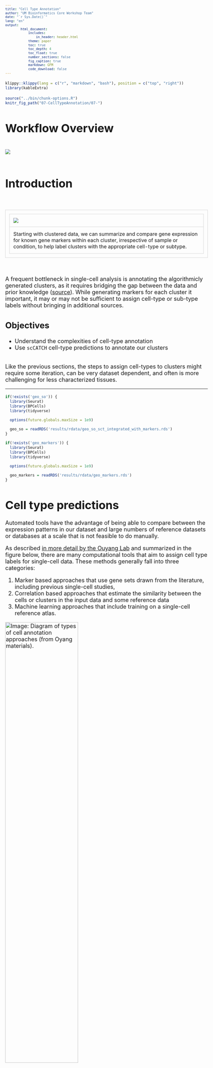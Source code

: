 ```yaml
---
title: "Cell Type Annotation"
author: "UM Bioinformatics Core Workshop Team"
date: "`r Sys.Date()`"
lang: "en"
output:
        html_document:
            includes:
                in_header: header.html
            theme: paper
            toc: true
            toc_depth: 4
            toc_float: true
            number_sections: false
            fig_caption: true
            markdown: GFM
            code_download: false
---
```


<style type="text/css">
body {
   font-size: 18px;
}

code.r{
  font-size: 12px;
}
pre {
  font-size: 12px
}

table.fig, th.fig, td.fig {
  border: 1px solid lightgray;
  border-collapse: collapse;
  padding: 12px;
}

.prepared_content {
  border-radius: 10px;
  padding: 5px 5px 5px 95px;
  background: #FFF8DC left 10px top 10px / 65px no-repeat;
}

.cooking_show {
  background-image: url("images/curriculum/cooking_show-1.png");
}
</style>

```r
klippy::klippy(lang = c("r", "markdown", "bash"), position = c("top", "right"))
library(kableExtra)
```

```r
source("../bin/chunk-options.R")
knitr_fig_path("07-CellTypeAnnotation/07-")
```

# Workflow Overview {.unlisted .unnumbered}

<br/>
![](images/wayfinder/07-CellTypeAnnos-Wayfinder.png)
<br/>
<br/>

# Introduction

<br/>
<table class='fig'><tr><td class='fig'>
![](images/graphical_abstracts/07-CellTypeAnnos-Abstract.png)
</td></tr><tr><tr class='fig'><td class='fig'>Starting with clustered data, we can summarize and compare gene expression for known gene markers within each cluster, irrespective of sample or condition, to help label clusters with the appropriate cell-type or subtype.
</td></tr>
</table>
<br/>

A frequent bottleneck in single-cell analysis is annotating the algorithmicly generated clusters, as it requires bridging the gap between the data and prior knowledge ([source](https://bioconductor.org/books/3.15/OSCA.basic/cell-type-annotation.html)). While generating markers for each cluster it important, it may or may not be sufficient to assign cell-type or sub-type labels without bringing in additional sources. 
<br/>

## Objectives

-  Understand the complexities of cell-type annotation    
-  Use `scCATCH` cell-type predictions to annotate our clusters   

<br/>
Like the previous sections, the steps to assign cell-types to clusters might require some iteration, can be very dataset dependent, and often is more challenging for less characterized tissues. 
<br/>

----

```r
if(!exists('geo_so')) {
  library(Seurat)
  library(BPCells)
  library(tidyverse)

  options(future.globals.maxSize = 1e9)

  geo_so = readRDS('results/rdata/geo_so_sct_integrated_with_markers.rds')
}

if(!exists('geo_markers')) {
  library(Seurat)
  library(BPCells)
  library(tidyverse)

  options(future.globals.maxSize = 1e9)

  geo_markers = readRDS('results/rdata/geo_markers.rds')
}
```

# Cell type predictions

Automated tools have the advantage of being able to compare between the expression patterns in our dataset and large numbers of reference datasets or databases at a scale that is not feasible to do manually.

As described [in more detail by the Ouyang Lab](https://ouyanglab.com/singlecell/clust.html#annotating-clusters) and summarized in the figure below, there are many computational tools that aim to assign cell type labels for single-cell data. These methods generally fall into three categories: 

1. Marker based approaches that use gene sets drawn from the literature, including previous single-cell studies, 
2. Correlation based approaches that estimate the similarity between the cells or clusters in the input data and some reference data
3. Machine learning approaches that include training on a single-cell reference atlas. 

![Image: Diagram of types of cell annotation approaches (from Oyang materials).](./images/curriculum/07-CellTypeAnnotation/Ouyang_clust-celltype.png){height=60%}     
<br/>

However, across any of these approaches the quality of the reference data (and reliability of the authors labels) and relevancy to your specific tissue/experiment (and the resolution of your biological question) is crucial. Additionally, it's important to consider that rare or novel cell populations may not be present or well-characterized in available references and that even after filtering, some clusters might correspond to stressed or dying cells and not a particular cell-type or subtype. Therefore, any prediction should be reviewed and considered in the context both marker gene expression for the dataset and knowledge of the biological system and broader literature. 

Some tools and references are available solely or primarily for human tissues (and not mouse or rat), particular for tissues other than PBMCs and the brain. For human data, if a relevant reference is available for your experiment, we would recommend trying [Azimuth (created by authors of Seurat)](https://azimuth.hubmapconsortium.org/). [10x has a tutorial](https://www.10xgenomics.com/analysis-guides/automated-cell-type-annotation-from-r-to-loupe-using-louper) that includes example of using Azimuth, including a feature of the tool that allows for first pass of cell-type assignment of more common cell-types followed by identifying rarer populations. 

<details>
    <summary>*Additional automated annotation resources*</summary>
    Automated cell-type annotation is an active area of research and development and many other tools and resources are available, including [OSCA's demonstration of the SingleR method](https://bioconductor.org/books/3.15/OSCA.basic/cell-type-annotation.html), a [Tutorial by Clarke et al. for cell-type annotations](https://pubmed.ncbi.nlm.nih.gov/34031612/), and an [entire chapter of the SC best practices book](https://www.sc-best-practices.org/cellular_structure/annotation.html#automated-annotation).
</details>
<br>

# Using scCATCH

A tool we often use for both mouse and human data cell-type predictions is called [scCATCH](https://github.com/ZJUFanLab/scCATCH/wiki) which, per the author's description in [Shao et al (2020)](https://www.ncbi.nlm.nih.gov/pmc/articles/PMC7031312/), annotates cell-types using a "tissue-specific cellular taxonomy reference database (CellMatch) and [an] evidence-based scoring (ES) protocol". The CellMatch reference is compiled from CellMarker ([Zhang et al., 2019b](https://www.cell.com/servlet/linkout?suffix=e_1_5_1_2_33_2&dbid=8&doi=10.1016/j.isci.2020.100882&key=30289549&cf=)), MCA ([Han et al., 2018](https://www.cell.com/servlet/linkout?suffix=e_1_5_1_2_10_2&dbid=8&doi=10.1016/j.isci.2020.100882&key=29775597&cf=)), CancerSEA ([Yuan et al., 2019](https://www.cell.com/servlet/linkout?suffix=e_1_5_1_2_29_2&dbid=8&doi=10.1016/j.isci.2020.100882&key=30329142&cf=)), and the [CD Marker Handbook](https://www.abcam.com/primary-antibodies/human-cd-antigen-guide) and PMIDs for relevant literature are reported in the prediction results. 

<!-- consider adding [scType](https://cran.r-project.org/web/packages/scCATCH/vignettes/tutorial.html) as an alternative -->

![Image: scCATCH summary from Shao et al (2020).](./images/curriculum/07-CellTypeAnnotation/scCATCH-paper-VizAbstract.jpeg){height=75%}   
<br/>

First, we need to load the scCATCH library. Then, we'll double check that we are using the expected resolution cluster results (this is particularly important if we generated multiple resolutions in our clustering steps), before creating a new object from our `counts` data with `createscCATCH()` and adding our marker genes to the scCATCCH object.

To increase the speed and accuracy of our predictions, we'll create query of relevant tissues (which requires some prior knowledge of the experiment and using the [scCATCH wiki](https://github.com/ZJUFanLab/scCATCH/wiki) to select tissues from the species) before we run the tool:

```r
# =========================================================================
# Cell Type Annotation
# =========================================================================

# Load scCATCH
library(scCATCH)

# check that cell identities are set to expected resolution 
all(Idents(geo_so) == geo_so$integrated.sct.rpca.clusters)

```

```r
# -------------------------------------------------------------------------
# Annotate clusters using scCATCH

# create scCATCH object, using count data
geo_catch = createscCATCH(data = geo_so@assays$SCT@counts, cluster = as.character(Idents(geo_so)))

# add marker genes to use for predictions
geo_catch@markergene = geo_markers

# specify tissues/cell-types from the scCATCH reference
tissues_of_interest = c('Blood', 'Peripheral Blood', 'Muscle', 'Skeletal muscle', 'Epidermis', 'Skin')
species_tissue_mask = cellmatch$species == 'Mouse' & cellmatch$tissue %in% tissues_of_interest
geo_catch@marker = cellmatch[species_tissue_mask, ]

# run scCATCH to generate predictions
geo_catch = findcelltype(geo_catch)

# look at the predictions
sc_pred_tbl = geo_catch@celltype %>% 
  select(cluster, cell_type, celltype_score) %>%
  rename(cell_type_prediction = cell_type)
sc_pred_tbl

```

When we look at our results we can see the cell type score, which gives us an idea of the confidence of that prediction. Not shown here but the full `celltype` table also includes marker genes and PMIDs for relevant literature for each prediction.

In our experience, these kinds of results often help guide cluster annotation but scores can vary and the predictions may need to be revised based on researcher's knowledge of the biological system. As these cell-types correspond to the cell-types and subtypes we'd expect to be present in these data and most of the prediction scores are quite high, we can reasonably use these results to help annotate our clusters with some minor adjustments. 

To revise the cluster annotation from those predicted by scCATCH, it can be helpful to output a table that can be edited in excel or a text editor.
```r
# -------------------------------------------------------------------------
# Write scCATCH predictions to file
write_csv(sc_pred_tbl, file = 'results/tables/scCATCH_cluster_predictions.csv')
```

# Using known cell-type markers

To confirm and/or refine the scCATCH predictions, we'll spot check some known markers for immune populations. Then we'll look look at some other key marker genes from some other relevant resources like [Chen et al (2021)](https://www.nature.com/articles/s41467-021-27563-3), [Buechler et al (2021)](https://www.nature.com/articles/s41586-021-03549-5) [Roman (2023)](https://pmc.ncbi.nlm.nih.gov/articles/PMC10296409/#sec3-biomolecules-13-00945 ),  [Li et al (2022)](https://bmcbioinformatics.biomedcentral.com/articles/10.1186/s12859-022-04817-5/figures/2) and [Nestorowa et al (2016)](https://ashpublications.org/blood/article/128/8/e20/35749/A-single-cell-resolution-map-of-mouse) to see if other modifications should be made to the scCATCH predictions:
```r
# -------------------------------------------------------------------------
# Create lists of immune cells and associated gene markers
immune_markers = list()
immune_markers[['Inflam. Macrophage']] = c('Cd14', 'Cxcl2') # Cd14 a- monocyte/macrophage cells
immune_markers[['Platelet']] = c('Pf4')
immune_markers[['Mast cells']] = c('Gata2', 'Kit')
immune_markers[['NK cells']] = c('Nkg7', 'Klrd1')
immune_markers[['B-cell']] = c( 'Ly6d', 'Cd19', 'Cd79b', 'Ms4a1')
immune_markers[['T-cell']] = c( 'Cd3d','Cd3e','Cd3g') # also Thy1
```


```r
# -------------------------------------------------------------------------
# Plot other immune to assist with cluster identification
immune_markers_plot = DotPlot(geo_so, features = immune_markers, assay = 'SCT')  +
  theme(text=element_text(size=10), axis.text.x = element_text(angle = 45, vjust = 0.5))
immune_markers_plot

# save to file
ggsave(filename = 'results/figures/immune_markers_sct_dot_plot.png', 
       plot = immune_markers_plot, width = 10, height = 5, units = 'in')
```

```r
# -------------------------------------------------------------------------
# Create lists of other cells and associated gene markers
other_markers = list()
other_markers[['Pericyte']] = c('Acan','Sox9')
other_markers[['SMC']] = c('Acta2', 'Myh11') # SMC = mesenchymal smooth-muscle cell/mesenchymal lineage
other_markers[['Keratinocytes']] = c('Thy1', 'Dlk1') # fibro progenitors aso=Thy1
other_markers[['Myofibroblasts']] = c('Tmem100', 'Cd34', 'Ly6c1') # hematopoetic stem/activated fibroblast=Cd34
other_markers[['Fibroblast']] = c('Dpt', 'Fn1', 'Col3a1')  # activated fib = Fn1
other_markers[['Endothelial']] = c('Pecam1', 'Cd38') # from wound healing; Pecam1 also exp in endothelial
other_markers[['HSC']] = c('Ltb', 'Cd74') # less well defined/conflicting definitions
other_markers[['Erythroid']] = c('Hba-a1')
```

```r
# -------------------------------------------------------------------------
# Plot known cell-type markers
other_markers_dot_plot = DotPlot(geo_so, features = other_markers, assay = 'SCT') +
  theme(text=element_text(size=10), axis.text.x = element_text(angle = 45, vjust = 0.5))
other_markers_dot_plot

# save to file
ggsave(filename = 'results/figures/other_markers_sct_dot_plot.png', 
       plot = other_markers_dot_plot, width = 12, height = 5, units = 'in')

```
In the first plot, B-cell and T-cell markers seem to line up with the predictions and are limited to single clusters. However, macrophage and dendrocyte markers match to multiple clusters including some annotated with different cell types, so we can consider modifying those cluster labels. 


From the other marker genes, the patterns are less clear so we may want to test other clustering parameters and discuss the results with a researcher familiar with the expected cell types. However, we can notice some patterns that we can use to refine our cluster annotations. 

## Utilizing genes of interest from the original paper 

<details>
    <summary>*Plotting the expression of genes of interest from Sorkin, Huber et al*</summary>
    Often we have prior information about what cell types are expected in our samples and key marker genes for those populations. This can be an important part of evaluating our clusters, since if genes that are known markers for a specific cell type are found in too many or too few clusters as that can suggest that re-clustering is needed or that some of the clusters should be manually combined before annotating. We can create lists of markers used in figures from the [original paper](https://www.ncbi.nlm.nih.gov/pmc/articles/PMC7002453/) before using the same `DotPlot()` function to visualize the expression level and frequency of these genes in our current clusters:

```r
# -------------------------------------------------------------------------
# Visualize manually selected marker genes

# Create lists of genes from paper
fig1g_markers = c('Cxcl1', 'Cxcl2', 'Ccl2', 'Ccl3', 'Ccl4', 'Il1b', 'Il6b', 'Tnf', 'Tgfb1', 'Tgfb2', 'Tgfb3', 'Cxcl5')
fig1h_markers = c('Cxcr2', 'Csf1r', 'Csf3r', 'Tgfbr1', 'Tgfbr3', 'Il1r1', 'Il6ra', 'Lifr', 'Tgfbr2')

# create DotPlots for genes from paper
fig1g_sct_dot_plot = DotPlot(geo_so, features = fig1g_markers, assay = 'SCT')
fig1h_sct_dot_plot = DotPlot(geo_so, features = fig1h_markers, assay = 'SCT')

# save plots to file
ggsave(filename = 'results/figures/markers_fig1g_sct_dot_plot.png', 
       plot = fig1g_sct_dot_plot, width = 8, height = 6, units = 'in')
ggsave(filename = 'results/figures/markers_fig1h_sct_dot_plot.png', 
       plot = fig1h_sct_dot_plot, width = 8, height = 6, units = 'in')

fig1g_sct_dot_plot
fig1h_sct_dot_plot

```
For known marker genes, it's important to note that since scRNA-seq is only measuring transcriptional signals that markers at the protein level (e.g used for approaches like FACS) may be less effective. An alternative or complement to using marker genes could be methods like using gene set enrichment (GSEA) [as demonstrated in the OSCA book](https://bioconductor.org/books/3.15/OSCA.basic/cell-type-annotation.html#computing-gene-set-activities) to aid in annotations. However, the book ["Best practices for single-cell analysis across modalities" by Heumos, Schaar, Lance, et al. ](https://www.sc-best-practices.org/cellular_structure/annotation.html) points out that "it is often useful to work together with experts ... [like a] biologist who has more extensive knowledge of the tissue, the biology, the expected cell types and markers etc.". In our experience, we find that experience and knowledge of the researchers we work with is invaluable. 

</details>
<br>

<details>
    <summary>*Using raw RNA values for genes of interest from Sorkin, Huber et al*</summary>
    We can also generate the same plots, but using the unintegrated data by specifying the `RNA` assay:

```r
# -------------------------------------------------------------------------
# Visualize manually selected marker genes (from unintegrated data)
rna_dot_plot = DotPlot(geo_so, features = fig1g_markers, assay = 'RNA')
fig1h_rna_dot_plot = DotPlot(geo_so, features = fig1h_markers, assay = 'RNA')

ggsave(filename = 'results/figures/markers_fig1g_rna_dot_plot.png',
       plot = fig1g_rna_dot_plot,
       width = 8, height = 6, units = 'in')
ggsave(filename = 'results/figures/markers_fig1h_rna_dot_plot.png',
       plot = fig1h_rna_dot_plot,
       width = 8, height = 6, units = 'in')
```
</details>
<br>


# Refine annotations and label clusters

Next, we'll use a revised version of the cell type predictions from a file that we prepared by refining the scCATCH predictions. How is a table like this created?

<br/>
![](images/curriculum/07-CellTypeAnnotation/RefiningCellTypeAnnos.png)
<br/>

Note: To add the cell-type labels to our Seurat object to replace our clusters' numerical identities, we will create a new metadata object to join in the cell type labels. However this will destroy the row names, which will cause a problem in Seurat so we have to add them back.

::: {.prepared_content .cooking_show data-latex="{cooking_show}"}
**Load a pre-prepared file:**

```r
# -------------------------------------------------------------------------
# Load the revised annotations from prepared file
celltype_annos = read_csv('inputs/prepared_data/revised_cluster_annotations.csv') %>%
  mutate(cluster=factor(cluster))
head(celltype_annos)
```

:::

```r
# -------------------------------------------------------------------------
# Merge cell types in but as a new table to slide into @meta.data
copy_metadata = geo_so@meta.data
new_metadata = copy_metadata %>% 
  left_join(celltype_annos, by = c('integrated.sct.rpca.clusters' = 'cluster'))
#  We are implicitly relying on the same row order!
rownames(new_metadata) = rownames(geo_so@meta.data)

# Replace the meta.data
geo_so@meta.data = new_metadata 

head(geo_so@meta.data)

```

```r
celltype_annos = read_csv('inputs/prepared_data/revised_cluster_annotations.csv') %>%
  mutate(cluster=factor(cluster))

# copy metadata (and clean up if needed)
copy_metadata = geo_so@meta.data
copy_metadata = copy_metadata[, 1:11]

# Merge cell types in but as a new table to slide into @meta.data
new_metadata = copy_metadata %>% 
  dplyr::left_join(celltype_annos, 
                   by = c('integrated.sct.rpca.clusters' = 'cluster'))
rownames(new_metadata) = rownames(geo_so@meta.data) #  We are implicitly relying on the same row order!

# Replace the meta.data
geo_so@meta.data = new_metadata 

head(geo_so@meta.data) %>%
  kable("html") %>%
  kable_styling(font_size=12,
                bootstrap_options='condensed',
                html_font = '"Arial Narrow", arial, helvetica, sans-serif') %>%
  scroll_box(height='100%', width='1000px')
```

<br/>
**Checkpoint** : Has the metadata for your `geo_so` object been updated?
<br/>

## Visualise annotated clusters

Lastly, we can generate a revised UMAP plot with our descriptive cluster labels by using our updated Seurat object and providing the new `cell_type` label for the `group.by` argument:

```r
# -------------------------------------------------------------------------
# Make a labeled UMAP plot of clusters
annos_umap_plot = 
  DimPlot(geo_so, group.by = 'cell_type', label = TRUE, reduction = 'umap.integrated.sct.rpca')
annos_umap_plot

ggsave(filename = 'results/figures/umap_integrated_annotated.png', 
       plot =  annos_umap_plot,
       width = 8, height = 6, units = 'in')
```

```r
# -------------------------------------------------------------------------
# Repeat, splitting by day
annos_umap_condition_plot = 
  DimPlot(geo_so,
          group.by = 'cell_type',
          split.by = 'time',
          label = FALSE,
          reduction = 'umap.integrated.sct.rpca')
annos_umap_condition_plot

ggsave(filename = 'results/figures/umap_integrated_annotated_byCondition.png', 
       plot = annos_umap_condition_plot,
       width = 14, height = 5, units = 'in')

```

It can also be helpful to compare our annotated UMAP to the original clustering results:

```r
org_umap_plot = 
  DimPlot(geo_so, group.by = 'seurat_clusters', label = TRUE, reduction = 'umap.integrated.sct.rpca')

org_umap_plot + annos_umap_plot
```
<br/>
<!-- Add comment on what to observe from the comparison?? -->

<details>
<summary>**Why didn't we just use the original scCATCH labels? (with code)**</summary>
<!-- Update to add the scCATCH labels as they were and generate labeled UMAP -->

Predictive tools can be useful but the labels produced may not match the level of specificity that's relevant to *your* biological question or use the same labels for clusters that don't seems to share similar expression programs 
```r
# -------------------------------------------------------------------------
# optional code to create UMAP with initial scCATCH labels
catch_umap_plot = 
  DimPlot(geo_so, group.by = 'cell_type_prediction', label = TRUE, reduction = 'umap.integrated.sct.rpca')

ggsave(filename = 'results/figures/umap_integrated_scCatch-only.png',
       plot = catch_umap_plot,
       width = 8, height = 6, units = 'in')

# show scCATCH labels compared to original clustering results
org_umap_plot + catch_umap_plot

# -------------------------------------------------------------------------
# Remove the plot variables from the environment to manage memory
rm(catch_umap_plot) 
gc()
```
</details>
<br>
<br/>

<!-- to add - number of cells per cluster and condition/replicate after annotation ?--->

# Save our progress

```r
# -------------------------------------------------------------------------
# Discard all ggplot objects currently in environment
# (Ok since we saved the plots as we went along)
rm(list=names(which(unlist(eapply(.GlobalEnv, is.ggplot))))); 
gc()

```

We'll save the scCATCH object and our updated Seurat object with cell type annotations.

```r
if(!file.exists('results/rdata/geo_so_sct_integrated_with_catch.rds')) {
  saveRDS(geo_so, file = 'results/rdata/geo_so_sct_integrated_with_annos.rds')
}

if(!file.exists('results/rdata/geo_catch.rds')) {
  saveRDS(geo_catch, file = 'results/rdata/geo_catch.rds')
}
```


```r
# -------------------------------------------------------------------------
# Save Seurat object and annotations
saveRDS(geo_so, file = 'results/rdata/geo_so_sct_integrated_with_annos.rds')
saveRDS(geo_catch, file = 'results/rdata/geo_catch.rds')
```

<br/>
<br/>

# Summary

<br/>
<table class='fig'><tr><td class='fig'>
![](images/graphical_abstracts/07-CellTypeAnnos-Abstract.png)
</td></tr><tr><tr class='fig'><td class='fig'>Starting with clustered data, we can summarize and compare gene expression for known gene markers within each cluster, irrespective of sample or condition, to help label clusters with the appropriate cell-type or subtype.
</td></tr>
</table>
<br/>

In this section we:  
   
- Used `scCATCH` to generate predicted cell-type annotations for our initial clusters    
- Plotted the expression per cluster of known markers to confirm and refine the predictions   
- Finalized cell type labels for our clusters     


Next steps: Differential Expression

----

These materials have been adapted and extended from materials listed above. These are open access materials distributed under the terms of the [Creative Commons Attribution license (CC BY 4.0)](http://creativecommons.org/licenses/by/4.0/), which permits unrestricted use, distribution, and reproduction in any medium, provided the original author and source are credited.

<br/>
<br/>
<hr/>
| [Previous lesson](06-MarkerVisualization.html) | [Top of this lesson](#top) | [Next lesson](08-DifferentialExpression.html) |
| :--- | :----: | ---: |
